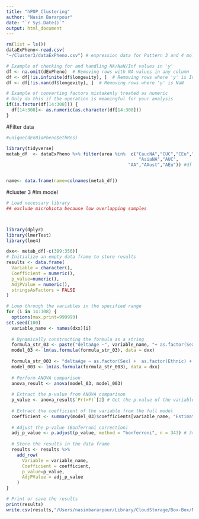 ```yaml
---
title: "hPOP_Clustering"
author: "Nasim Bararpour"
date: "`r Sys.Date()`"
output: html_document
---
```


```r
rm(list = ls())
dataExPheno<-read.csv(
"~/Cluster3/dataExPheno.csv") # expression data for Pattern 3 and 4 molecules 

```


```r
# Example of checking for and handling NA/NaN/Inf values in 'y'
df <- na.omit(dExPheno)  # Removing rows with NA values in any column
df <- df[!is.infinite(df$longevity), ]  # Removing rows where 'y' is Inf
df <- df[!is.nan(df$longevity), ]  # Removing rows where 'y' is NaN

# Example of converting factors mistakenly treated as numeric
# Only do this if the operation is meaningful for your analysis
if(is.factor(df[14:308])) {
  df[14:308]<- as.numeric(as.character(df[14:308]))
}
```

#Filter data
```r
#unique(dExBioPheno$ethRes)

library(tidyverse)
metab_df  <- dataExPheno %>% filter(area %in%  c("CaucNA","CUC","CEu","CAust","CUk","CsAf","CBrz",
                                                  "AsiaNA","AUC",
                                              "AA","AAust","AEu")) #df


name<- data.frame(name=colnames(metab_df))
```


#cluster 3 #lm model
```r
# Load necessary library
## exclude microbiota because low overlapping samples



library(dplyr)
library(lmerTest)
library(lme4)

dxx<- metab_df[-c(309:356)]
# Initialize an empty data frame to store results
results <- data.frame(
  Variable = character(),
  Coefficient = numeric(),
  p_value=numeric(),
  AdjPValue = numeric(),
  stringsAsFactors = FALSE
)

# Loop through the variables in the specified range
for (i in 14:308) {
  options(max.print=999999)
set.seed(100)
  variable_name <- names(dxx)[i]
  
  # Dynamically constructing the formula as a string
  formula_str_03 <- paste("deltaAge ~", variable_name, "+ as.factor(Sex) + as.factor(Ethnic) + bmi")
  model_03 <- lm(as.formula(formula_str_03), data = dxx)
  
  formula_str_003 <- "deltaAge ~ as.factor(Sex) +  as.factor(Ethnic) + bmi"
  model_003 <- lm(as.formula(formula_str_003), data = dxx)
  
  # Perform ANOVA comparison
  anova_result <- anova(model_03, model_003)
  
  # Extract the p-value from ANOVA comparison
  p_value <- anova_result$`Pr(>F)`[2] # Get the p-value of the variable
  
  # Extract the coefficient of the variable from the full model
  coefficient <- summary(model_03)$coefficients[variable_name, "Estimate"]
  
  # Adjust the p-value (Bonferroni correction)
  adj_p_value <- p.adjust(p_value, method = "bonferroni", n = 343) # 343 is the number of tests
  
  # Store the results in the data frame
  results <- results %>%
    add_row(
      Variable = variable_name,
      Coefficient = coefficient,
      p_value=p_value,
      AdjPValue = adj_p_value
    )
}

# Print or save the results
print(results)
write.csv(results,"/Users/nasimbararpour/Library/CloudStorage/Box-Box/NasimBararpour/hPOP/Data_Snyder/DataMining/PhenoAge_Clusters/Cluster3/phenoAgecluster3V2.csv")

```


